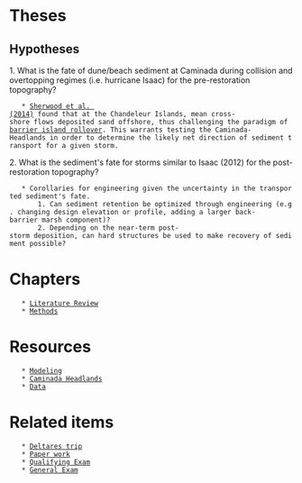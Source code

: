 = Theses =

== Hypotheses ==
1. What is the fate of dune/beach sediment at Caminada during collision and overtopping regimes (i.e. hurricane Isaac) for the pre-restoration topography?
	* [[Sherwood et al. (2014)]] found that at the Chandeleur Islands, mean cross-shore flows deposited sand offshore, thus challenging the paradigm of [[barrier island rollover]]. This warrants testing the Caminada-Headlands in order to determine the likely net direction of sediment transport for a given storm.

2. What is the sediment's fate for storms similar to Isaac (2012) for the post-restoration topography?
	* Corollaries for engineering given the uncertainty in the transported sediment's fate.
		1. Can sediment retention be optimized through engineering (e.g. changing design elevation or profile, adding a larger back-barrier marsh component)?
		2. Depending on the near-term post-storm deposition, can hard structures be used to make recovery of sediment possible?

= Chapters =
	* [[Literature Review]]
	* [[phd_methods|Methods]]

= Resources =
	* [[Modeling]]
	* [[Caminada Headlands]]
	* [[Phd data|Data]]

= Related items =
	* [[Deltares trip]]
	* [[Paper work]]
	* [[Qualifying Exam]]
	* [[general_exam|General Exam]]
